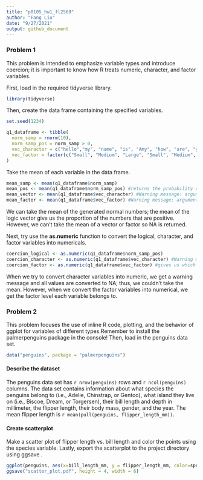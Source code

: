 ```yaml
---
title: "p8105_hw1_fl2569"
author: "Fang Liu"
date: "9/27/2021"
output: github_document
---
```


### Problem 1

This problem is intended to emphasize variable types and introduce coercion; it is important to know how R treats numeric, character, and factor variables.

First, load in the required tidyverse library.
```r
library(tidyverse)
```

Then, create the data frame containing the specified variables. 
```r
set.seed(1234)

q1_dataframe <- tibble(
  norm_samp = rnorm(10),
  norm_samp_pos = norm_samp > 0,
  vec_character = c("hello","my", "name", "is", "Amy", "how", "are", "you", "doing", "today"),
  vec_factor = factor(c("Small", "Medium", "Large", "Small", "Medium", "Large","Small", "Small", "Medium", "Large"))
)
```

Take the mean of each variable in the data frame. 
```r
mean_samp <- mean(q1_dataframe$norm_samp)
mean_pos <- mean(q1_dataframe$norm_samp_pos) #returns the probability of TRUE
mean_vector <- mean(q1_dataframe$vec_character) #Warning message: argument is not numeric or logical: returning NA
mean_factor <- mean(q1_dataframe$vec_factor) #Warning message: argument is not numeric or logical: returning NA
```

We can take the mean of the generated normal numbers; the mean of the logic vector give us the proportion of the numbers that are positive. However, we can't take the mean of a vector or factor so NA is returned. 

Next, try use the **as.numeric** function to convert the logical, character, and factor variables into numericals.
```r
coercion_logical <- as.numeric(q1_dataframe$norm_samp_pos)
coercion_character <- as.numeric(q1_dataframe$vec_character) #Warning message:NAs introduced by coercion 
coercion_factor <- as.numeric(q1_dataframe$vec_factor) #gives us which factor level each variable belongs to
```

When we try to convert character variables into numeric, we get a warning message and all values are converted to NA; thus, we couldn't take the mean. However, when we convert the factor variables into numerical, we get the factor level each variable belongs to. 


### Problem 2

This problem focuses the use of inline R code, plotting, and the behavior of ggplot for variables of different types.Remember to install the palmerpenguins package in the console! Then, load in the penguins data set. 
```r
data("penguins", package = "palmerpenguins")
```

#### Describe the dataset
The penguins data set has `r nrow(penguins)` rows and `r ncol(penguins)` columns. The data set contains information about what species the penguins belong to (i.e., Adelie, Chinstrap, or Gentoo), what island they live on (i.e., Biscoe, Dream, or Torgersen), their bill length and depth in millimeter, the flipper length, their body mass, gender, and the year. The mean flipper length is `r mean(pull(penguins, flipper_length_mm))`.

#### Create scatterplot
Make a scatter plot of flipper length vs. bill length and color the points using the species variable. Lastly, export the scatterplot to the project directory using ggsave .
```r
ggplot(penguins, aes(x=bill_length_mm, y = flipper_length_mm, color=species)) + geom_point()
ggsave("scatter_plot.pdf", height = 4, width = 6)
```
